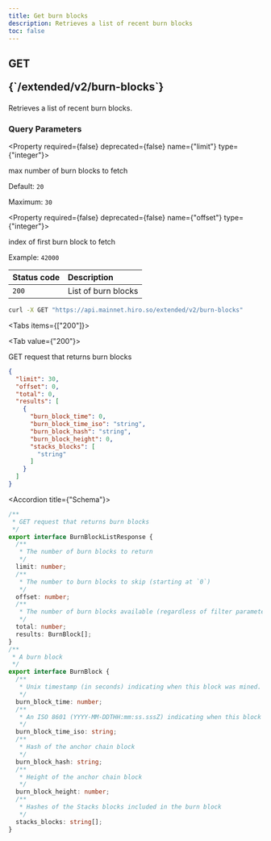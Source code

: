 ```yaml
---
title: Get burn blocks
description: Retrieves a list of recent burn blocks
toc: false
---
```




<Root>

<API>

<div className='flex-1'>

<h2 className="not-prose mb-2 inline-flex items-center gap-3 font-mono">
  <div className="rounded-lg border px-1 py-0.5 text-xs font-medium border-green-400/50 bg-green-400/20 text-green-600 dark:text-green-400">
    GET
  </div>
  <p className="text-xs break-words overflow-hidden w-[95%]">{`/extended/v2/burn-blocks`}</p>
</h2>

Retrieves a list of recent burn blocks.

### Query Parameters

<Property required={false} deprecated={false} name={"limit"} type={"integer"}>

max number of burn blocks to fetch

<span>Default:  `20`</span>

<span>Maximum:  `30`</span>

</Property>

<Property required={false} deprecated={false} name={"offset"} type={"integer"}>

index of first burn block to fetch

<span>Example:  `42000`</span>

</Property>

| Status code | Description |
| :----------- | :----------- |
| `200` | List of burn blocks |

</div>

<APIExample>

```bash title="curl"
curl -X GET "https://api.mainnet.hiro.so/extended/v2/burn-blocks"
```

<Tabs items={["200"]}>

<Tab value={"200"}>

GET request that returns burn blocks

```json title="Example response"
{
  "limit": 30,
  "offset": 0,
  "total": 0,
  "results": [
    {
      "burn_block_time": 0,
      "burn_block_time_iso": "string",
      "burn_block_hash": "string",
      "burn_block_height": 0,
      "stacks_blocks": [
        "string"
      ]
    }
  ]
}
```

<Accordions>

<Accordion title={"Schema"}>

```ts
/**
 * GET request that returns burn blocks
 */
export interface BurnBlockListResponse {
  /**
   * The number of burn blocks to return
   */
  limit: number;
  /**
   * The number to burn blocks to skip (starting at `0`)
   */
  offset: number;
  /**
   * The number of burn blocks available (regardless of filter parameters)
   */
  total: number;
  results: BurnBlock[];
}
/**
 * A burn block
 */
export interface BurnBlock {
  /**
   * Unix timestamp (in seconds) indicating when this block was mined.
   */
  burn_block_time: number;
  /**
   * An ISO 8601 (YYYY-MM-DDTHH:mm:ss.sssZ) indicating when this block was mined.
   */
  burn_block_time_iso: string;
  /**
   * Hash of the anchor chain block
   */
  burn_block_hash: string;
  /**
   * Height of the anchor chain block
   */
  burn_block_height: number;
  /**
   * Hashes of the Stacks blocks included in the burn block
   */
  stacks_blocks: string[];
}

```

</Accordion>

</Accordions>

</Tab>

</Tabs>

</APIExample>

</API>

</Root>